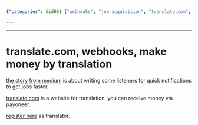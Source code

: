 ```yaml
---
{"categories": &id001 ["webhooks", "job acquisition", "translate.com", "Payoneer", "acceleration"], "category": "Webhooks", "date": "2023-01-14 02:54:41", "description": "The text explores the utilization of webhooks to expedite job acquisition on translate.com, a translation platform that compensates users through Payoneer.", "tags": *id001, "title": "translate.com, webhooks, make money by translation"}

---
```


------

# translate.com, webhooks, make money by translation

[the story from medium](https://scribe.rip/how-a-simple-script-helped-help-made-me-over-1000-month-a759a604e4b3) is about writing some listeners for quick notifications to get jobs faster.

[translate.com](https://www.translate.com) is a website for translation. you can receive money via payoneer.

[register here](https://www.translate.com/users/translator_create) as translator.

